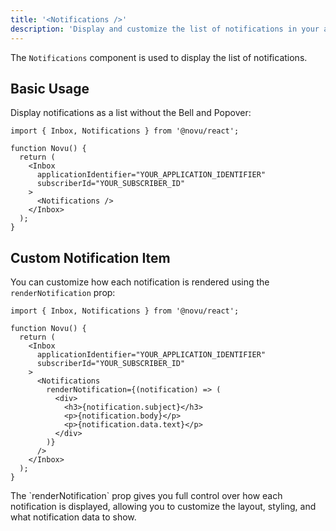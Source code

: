```yaml
---
title: '<Notifications />'
description: 'Display and customize the list of notifications in your application'
---
```



The `Notifications` component is used to display the list of notifications.

## Basic Usage

Display notifications as a list without the Bell and Popover:

```tsx
import { Inbox, Notifications } from '@novu/react';

function Novu() {
  return (
    <Inbox
      applicationIdentifier="YOUR_APPLICATION_IDENTIFIER"
      subscriberId="YOUR_SUBSCRIBER_ID"
    >
      <Notifications />
    </Inbox>
  );
}
```

## Custom Notification Item

You can customize how each notification is rendered using the `renderNotification` prop:

```tsx
import { Inbox, Notifications } from '@novu/react';

function Novu() {
  return (
    <Inbox
      applicationIdentifier="YOUR_APPLICATION_IDENTIFIER"
      subscriberId="YOUR_SUBSCRIBER_ID"
    >
      <Notifications
        renderNotification={(notification) => (
          <div>
            <h3>{notification.subject}</h3>
            <p>{notification.body}</p>
            <p>{notification.data.text}</p>
          </div>
        )}
      />
    </Inbox>
  );
}
```

<Callout type="info">
  The `renderNotification` prop gives you full control over how each notification is displayed, allowing you to customize the layout, styling, and what notification data to show.
</Callout>
